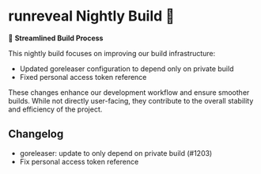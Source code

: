 # runreveal Nightly Build 🌙

🚀 **Streamlined Build Process**

This nightly build focuses on improving our build infrastructure:

- Updated goreleaser configuration to depend only on private build
- Fixed personal access token reference

These changes enhance our development workflow and ensure smoother builds. While not directly user-facing, they contribute to the overall stability and efficiency of the project.

## Changelog

- goreleaser: update to only depend on private build (#1203)
- Fix personal access token reference
